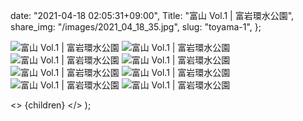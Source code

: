 
  date: "2021-04-18 02:05:31+09:00",
  Title: "富山 Vol.1 | 富岩環水公園",
  share_img: "/images/2021_04_18_35.jpg",
  slug: "toyama-1",
};

![富山 Vol.1 | 富岩環水公園](/images/2021_04_18_30.jpg)
![富山 Vol.1 | 富岩環水公園](/images/2021_04_18_31.jpg)
![富山 Vol.1 | 富岩環水公園](/images/2021_04_18_32.jpg)
![富山 Vol.1 | 富岩環水公園](/images/2021_04_18_33.jpg)
![富山 Vol.1 | 富岩環水公園](/images/2021_04_18_34.jpg)
![富山 Vol.1 | 富岩環水公園](/images/2021_04_18_35.jpg)
![富山 Vol.1 | 富岩環水公園](/images/2021_04_18_36.jpg)
![富山 Vol.1 | 富岩環水公園](/images/2021_04_18_37.jpg)

  <>
    <Head>
      <title>{meta.Title} | 異郷好実</title>
    </Head>
    <PostLayout meta={meta}>{children}</PostLayout>
  </>
);
